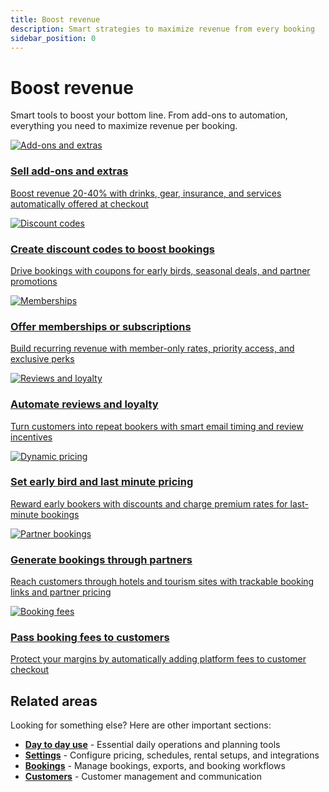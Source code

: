 ```yaml
---
title: Boost revenue
description: Smart strategies to maximize revenue from every booking
sidebar_position: 0
---
```



# Boost revenue

Smart tools to boost your bottom line. From add-ons to automation, everything you need to maximize revenue per booking.

<div className={styles.cardGrid}>
  <a href="./sell-add-ons-and-extras" className={styles.card}>
    <div className={styles.cardImage}>
      <img src="https://images.unsplash.com/photo-1514933651103-005eec06c04b?w=800&auto=format&fit=crop" alt="Add-ons and extras" />
    </div>
    <div className={styles.cardBody}>
      <div className={styles.cardContent}>
        <h3>Sell add-ons and extras</h3>
        <p>Boost revenue 20-40% with drinks, gear, insurance, and services automatically offered at checkout</p>
      </div>
    </div>
  </a>

  <a href="./create-discount-codes-to-boost-bookings" className={styles.card}>
    <div className={styles.cardImage}>
      <img src="https://images.unsplash.com/photo-1607083206869-4c7672e72a8a?w=800&auto=format&fit=crop" alt="Discount codes" />
    </div>
    <div className={styles.cardBody}>
      <div className={styles.cardContent}>
        <h3>Create discount codes to boost bookings</h3>
        <p>Drive bookings with coupons for early birds, seasonal deals, and partner promotions</p>
      </div>
    </div>
  </a>

  <a href="./offer-memberships-or-subscriptions" className={styles.card}>
    <div className={styles.cardImage}>
      <img src="https://images.unsplash.com/photo-1450101499163-c8848c66ca85?w=800&auto=format&fit=crop" alt="Memberships" />
    </div>
    <div className={styles.cardBody}>
      <div className={styles.cardContent}>
        <h3>Offer memberships or subscriptions</h3>
        <p>Build recurring revenue with member-only rates, priority access, and exclusive perks</p>
      </div>
    </div>
  </a>

  <a href="./automate-reviews-and-loyalty" className={styles.card}>
    <div className={styles.cardImage}>
      <img src="https://images.unsplash.com/photo-1556742049-0cfed4f6a45d?w=800&auto=format&fit=crop" alt="Reviews and loyalty" />
    </div>
    <div className={styles.cardBody}>
      <div className={styles.cardContent}>
        <h3>Automate reviews and loyalty</h3>
        <p>Turn customers into repeat bookers with smart email timing and review incentives</p>
      </div>
    </div>
  </a>

  <a href="./set-early-bird-and-last-minute-pricing" className={styles.card}>
    <div className={styles.cardImage}>
      <img src="https://images.unsplash.com/photo-1611224885990-ab7363d1f2b4?w=800&auto=format&fit=crop" alt="Dynamic pricing" />
    </div>
    <div className={styles.cardBody}>
      <div className={styles.cardContent}>
        <h3>Set early bird and last minute pricing</h3>
        <p>Reward early bookers with discounts and charge premium rates for last-minute bookings</p>
      </div>
    </div>
  </a>

  <a href="./generate-bookings-through-partners" className={styles.card}>
    <div className={styles.cardImage}>
      <img src="https://images.unsplash.com/photo-1521791136064-7986c2920216?w=800&auto=format&fit=crop" alt="Partner bookings" />
    </div>
    <div className={styles.cardBody}>
      <div className={styles.cardContent}>
        <h3>Generate bookings through partners</h3>
        <p>Reach customers through hotels and tourism sites with trackable booking links and partner pricing</p>
      </div>
    </div>
  </a>

  <a href="./shift-booking-fee" className={styles.card}>
    <div className={styles.cardImage}>
      <img src="https://images.unsplash.com/photo-1554224311-beee4ece0933?w=800&auto=format&fit=crop" alt="Booking fees" />
    </div>
    <div className={styles.cardBody}>
      <div className={styles.cardContent}>
        <h3>Pass booking fees to customers</h3>
        <p>Protect your margins by automatically adding platform fees to customer checkout</p>
      </div>
    </div>
  </a>
</div>

## Related areas

Looking for something else? Here are other important sections:

- **[Day to day use](../day-to-day)** - Essential daily operations and planning tools
- **[Settings](../settings)** - Configure pricing, schedules, rental setups, and integrations
- **[Bookings](../bookings)** - Manage bookings, exports, and booking workflows
- **[Customers](../customers)** - Customer management and communication

